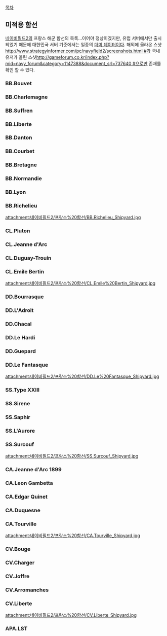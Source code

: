 [[목차]]

== 미적용 함선 ==
[[네이비필드2]]의 프랑스 해군 함선의 목록...이어야 정상이겠지만, 유럽 서버에서만 출시되었기 때문에 대한민국 서버 기준에서는 일종의 [[더미 데이터]]이다. 해외에 올라온 스샷[[http://www.strategyinformer.com/pc/navyfield2/screenshots.html #]]과 국내 유저가 올린 스샷[[http://gameforum.co.kr/index.php?mid=navy_forum&category=1147388&document_srl=737640 #]]으로만 존재를 확인 할 수 있다.

=== BB.Bouvet ===
=== BB.Charlemagne ===
=== BB.Suffren ===
=== BB.Liberte ===
=== BB.Danton ===
=== BB.Courbet ===
=== BB.Bretagne ===
=== BB.Normandie ===
=== BB.Lyon ===
=== BB.Richelieu ===
attachment:네이비필드2/프랑스%20함선/BB.Richelieu_Shipyard.jpg

=== CL.Pluton ===
=== CL.Jeanne d'Arc ===
=== CL.Duguay-Trouin ===
=== CL.Emile Bertin ===
attachment:네이비필드2/프랑스%20함선/CL.Emile%20Bertin_Shipyard.jpg

=== DD.Bourrasque ===
=== DD.L'Adroit ===
=== DD.Chacal ===
=== DD.Le Hardi ===
=== DD.Guepard ===
=== DD.Le Fantasque ===
attachment:네이비필드2/프랑스%20함선/DD.Le%20Fantasque_Shipyard.jpg

=== SS.Type XXIII ===
=== SS.Sirene ===
=== SS.Saphir ===
=== SS.L'Aurore ===
=== SS.Surcouf ===
attachment:네이비필드2/프랑스%20함선/SS.Surcouf_Shipyard.jpg

=== CA.Jeanne d'Arc 1899 ===
=== CA.Leon Gambetta ===
=== CA.Edgar Quinet ===
=== CA.Duquesne ===
=== CA.Tourville ===
attachment:네이비필드2/프랑스%20함선/CA.Tourville_Shipyard.jpg

=== CV.Bouge ===
=== CV.Charger ===
=== CV.Joffre ===
=== CV.Arromanches ===
=== CV.Liberte ===
attachment:네이비필드2/프랑스%20함선/CV.Liberte_Shipyard.jpg

=== APA.LST ===
